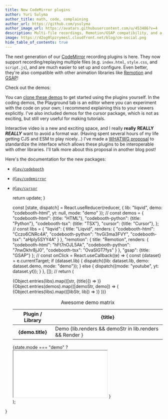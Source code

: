 ```yaml
---
title: New CodeMirror plugins
author: Yuri Sulyma
author_title: math, code, complaining
author_url: https://github.com/ysulyma
author_image_url: https://avatars.githubusercontent.com/u/453486?v=4
description: Multi-file recordings, Remotion/GSAP compatibility, and a new DOM proposal
image: https://d2og9lpzrymesl.cloudfront.net/blog/cm-social.png
hide_table_of_contents: true
---
```


<style>{String.raw`
/* https://github.com/facebook/docusaurus/issues/2744 */
main.col--7 {
  --ifm-col-width: calc(9 / 12 * 100%);
}

.demo-matrix {
  margin: 1em auto;
}

.demo-matrix > table {
  margin-left: auto;
  margin-right: auto;
  width: fit-content;
}

.demo-matrix > table > tbody > tr > td {
  text-align: center;
}

.demo-matrix > table > caption {
	background: var(--ifm-table-stripe-background);
	border: 1px solid var(--ifm-table-border-color);
	border-bottom: none;
}

.demo-matrix a {
  cursor: pointer;
  display: block;
}

.demo-matrix a:hover {
  text-decoration: underline;
}

.demo-matrix > iframe {
  aspect-ratio: 16 / 10;
  outline: 1px solid #eee;
  width: 100%;
}
`}</style>

The next generation of our [CodeMirror](https://codemirror.net/) recording plugins is here. They now support recording/replaying multiple files (e.g. `index.html`, `style.css`, and `script.js`), and are much easier to set up and configure. Even better, they're also compatible with other animation libraries like [Remotion](https://www.remotion.dev/) and [GSAP](https://greensock.com/gsap/)!

Check out the demos:

<!-- truncate -->

<Demo/>

You can [clone these demos](https://github.com/liqvidjs/plugins) to get started using the plugins yourself. In the coding demos, the Playground tab is an editor where you can experiment with the code on your own; I recommend explaining this to your viewers explicitly. I've also included demos for the cursor package, which is not as exciting, but still very useful for making tutorials.

Interactive video is a new and exciting space, and I really **really** **REALLY** ***REALLY*** want to avoid a format war. (Having spent several hours of my life getting CJS and ESM to play nicely…) I've made a [WHATWG proposal](https://github.com/whatwg/dom/issues/1098) to standardize the interface which allows these plugins to be interoperable with other libraries. I'll talk more about this proposal in another blog post!

Here's the documentation for the new packages:

- [`@lqv/codebooth`](/docs/plugins/codebooth)

- [`@lqv/codemirror`](/docs/plugins/codemirror)

- [`@lqv/cursor`](/docs/plugins/cursor)

  return update;
}

  const [state, dispatch] = React.useReducer(reducer, {
    lib: "liqvid",
    demo: "codebooth-html",
    yt: null,
    mode: "demo"
  });
  // 
  const demos = {
    "codebooth-html": {title: "HTML"},
    "codebooth-python": {title: "Python"},
    "codebooth-tsx": {title: "TSX"},
    "cursor": {title: "Cursor"},
  };
  // 
  const libs = {
    "liqvid": {
      title: "Liqvid",
      renders: {
        "codebooth-html": "Cczo6CNRc4A",
        "codebooth-python": "hvGi3ma3FVY",
        "codebooth-tsx": "aHpIy5SYY4A"
      }
    },
    "remotion": {
      title: "Remotion",
      renders: {
        "codebooth-html": "hFt7nOJL5Ak",
        "codebooth-python": "7nwDkhr8jJ0",
        "codebooth-tsx": "OvaSIGT7fys"
      }
    },
    "gsap": {title: "GSAP"}
  };
  //
  const onClick = React.useCallback((e) => {
    const {dataset} = e.currentTarget;
    if (dataset.lib) {
      dispatch({lib: dataset.lib, demo: dataset.demo, mode: "demo"});
    } else {
      dispatch({mode: "youtube", yt: dataset.yt});
    }
  }, []);
  //
  return (
    <div className="demo-matrix">
      <table>
        <caption>Awesome demo matrix</caption>
        <thead>
          <tr>
            <th>Plugin / Library</th>
            {Object.entries(libs).map(([str, {title}]) =>
              <th scope="col" key={str}>{title}</th>
            )}
          </tr>
        </thead>
        <tbody>
          {Object.entries(demos).map(([demoStr, demo]) => (
            <tr key={demoStr}>
              <th scope="row">{demo.title}</th>
              {Object.entries(libs).map(([libStr, lib]) =>
                <td key={libStr}>
                  <a role="button" onClick={onClick} data-lib={libStr} data-demo={demoStr}>Demo</a>
                  {lib.renders && demoStr in lib.renders &&
                  <a role="button" onClick={onClick} data-yt={lib.renders[demoStr]}>Render</a>
                  }
                </td>
              )}
            </tr>
          ))}
        </tbody>
      </table>
      {state.mode === "demo" ?
        <iframe
          allow="fullscreen"
          src={`/r/lqv-demos/${state.lib}/${state.demo}/`} title={`${libs[state.lib].title} ${demos[state.demo].title} demo`}/> :
        <iframe
          allow="accelerometer; autoplay; clipboard-write; encrypted-media; fullscreen; gyroscope; picture-in-picture"
          src={`https://www.youtube-nocookie.com/embed/${state.yt}`}
          title="YouTube video player" frameborder="0"></iframe>
      }
    </div>
  );
}